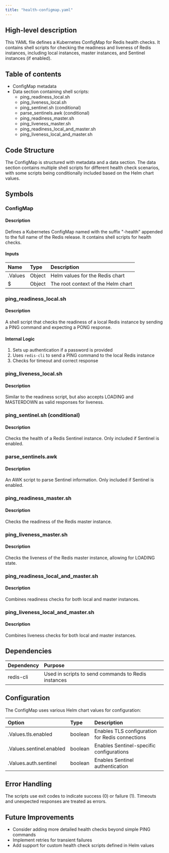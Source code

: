```yaml
---
title: "health-configmap.yaml"
---
```


## High-level description
This YAML file defines a Kubernetes ConfigMap for Redis health checks. It contains shell scripts for checking the readiness and liveness of Redis instances, including local instances, master instances, and Sentinel instances (if enabled).

## Table of contents
- ConfigMap metadata
- Data section containing shell scripts:
  - ping_readiness_local.sh
  - ping_liveness_local.sh
  - ping_sentinel.sh (conditional)
  - parse_sentinels.awk (conditional)
  - ping_readiness_master.sh
  - ping_liveness_master.sh
  - ping_readiness_local_and_master.sh
  - ping_liveness_local_and_master.sh

## Code Structure
The ConfigMap is structured with metadata and a data section. The data section contains multiple shell scripts for different health check scenarios, with some scripts being conditionally included based on the Helm chart values.

## Symbols

### ConfigMap
#### Description
Defines a Kubernetes ConfigMap named with the suffix "-health" appended to the full name of the Redis release. It contains shell scripts for health checks.

#### Inputs
| Name | Type | Description |
|:-----|:-----|:------------|
| .Values | Object | Helm values for the Redis chart |
| $ | Object | The root context of the Helm chart |

### ping_readiness_local.sh
#### Description
A shell script that checks the readiness of a local Redis instance by sending a PING command and expecting a PONG response.

#### Internal Logic
1. Sets up authentication if a password is provided
2. Uses `redis-cli` to send a PING command to the local Redis instance
3. Checks for timeout and correct response

### ping_liveness_local.sh
#### Description
Similar to the readiness script, but also accepts LOADING and MASTERDOWN as valid responses for liveness.

### ping_sentinel.sh (conditional)
#### Description
Checks the health of a Redis Sentinel instance. Only included if Sentinel is enabled.

### parse_sentinels.awk
#### Description
An AWK script to parse Sentinel information. Only included if Sentinel is enabled.

### ping_readiness_master.sh
#### Description
Checks the readiness of the Redis master instance.

### ping_liveness_master.sh
#### Description
Checks the liveness of the Redis master instance, allowing for LOADING state.

### ping_readiness_local_and_master.sh
#### Description
Combines readiness checks for both local and master instances.

### ping_liveness_local_and_master.sh
#### Description
Combines liveness checks for both local and master instances.

## Dependencies
| Dependency | Purpose |
|:-----------|:--------|
| redis-cli | Used in scripts to send commands to Redis instances |

## Configuration
The ConfigMap uses various Helm chart values for configuration:

| Option | Type | Description |
|:-------|:-----|:------------|
| .Values.tls.enabled | boolean | Enables TLS configuration for Redis connections |
| .Values.sentinel.enabled | boolean | Enables Sentinel-specific configurations |
| .Values.auth.sentinel | boolean | Enables Sentinel authentication |

## Error Handling
The scripts use exit codes to indicate success (0) or failure (1). Timeouts and unexpected responses are treated as errors.

## Future Improvements
- Consider adding more detailed health checks beyond simple PING commands
- Implement retries for transient failures
- Add support for custom health check scripts defined in Helm values
